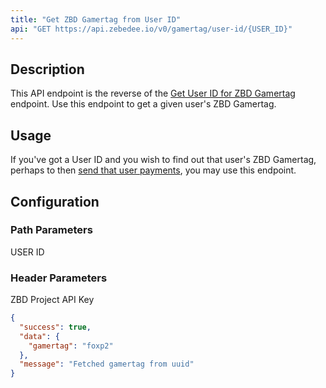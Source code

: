 ```yaml
---
title: "Get ZBD Gamertag from User ID"
api: "GET https://api.zebedee.io/v0/gamertag/user-id/{USER_ID}"
---
```


## Description

This API endpoint is the reverse of the [Get User ID for ZBD Gamertag](/api-reference/gamertag/get-user-id) endpoint. Use this endpoint to get a given user's ZBD Gamertag.

## Usage

If you've got a User ID and you wish to find out that user's ZBD Gamertag, perhaps to then [send that user payments](/api-reference/gamertag/send), you may use this endpoint.

## Configuration

### Path Parameters

<ParamField required path="USER_ID" type="string">
  USER ID
</ParamField>

### Header Parameters

<ParamField required header="apikey" type="string">
  ZBD Project API Key
</ParamField>

<CodeGroup />

<ResponseExample>

```json Response
{
  "success": true,
  "data": {
    "gamertag": "foxp2"
  },
  "message": "Fetched gamertag from uuid"
}
```

</ResponseExample>
